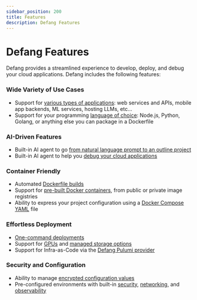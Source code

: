```yaml
---
sidebar_position: 200
title: Features
description: Defang Features
---
```


# Defang Features

Defang provides a streamlined experience to develop, deploy, and debug your cloud applications. Defang includes the following features:

### Wide Variety of Use Cases
- Support for [various types of applications](/docs/intro/use-cases): web services and APIs, mobile app backends, ML services, hosting LLMs, etc...
- Support for your programming [language of choice](https://defang.io/samples): Node.js, Python, Golang, or anything else you can package in a Dockerfile

### AI-Driven Features
- Built-in AI agent to go [from natural language prompt to an outline project](/docs/tutorials/generate-new-code-using-ai)
- Built-in AI agent to help you [debug your cloud applications](/docs/concepts/debug)

### Container Friendly
- Automated [Dockerfile builds](/docs/concepts/deployments)
- Support for [pre-built Docker containers](/docs/tutorials/deploy-container-using-the-cli), from public or private image registries
- Ability to express your project configuration using a [Docker Compose YAML](/docs/concepts/compose) file

### Effortless Deployment
- [One-command deployments](/docs/intro/getting-started#install-the-defang-cli)
- Support for [GPUs](/docs/concepts/resources) and [managed storage options](/docs/concepts/managed-storage)
- Support for Infra-as-Code via the [Defang Pulumi provider](/docs/concepts/pulumi)

### Security and Configuration
- Ability to manage [encrypted configuration values](/docs/concepts/configuration)
- Pre-configured environments with built-in [security](/docs/concepts/security), [networking](/docs/concepts/networking), and [observability](/docs/concepts/observability)
